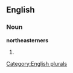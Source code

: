 
==English==

===Noun===
'''northeasterners'''

# {{plural of|[[northeasterner]]}}

[[Category:English plurals]]